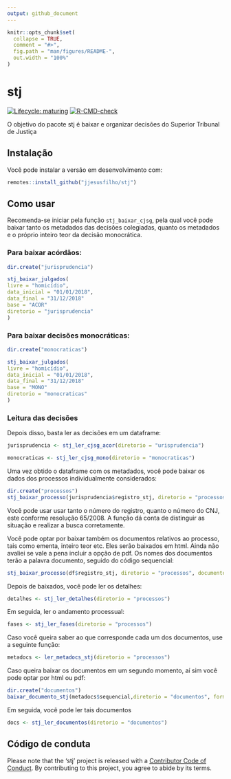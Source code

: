 ```yaml
---
output: github_document
---
```


<!-- README.md is generated from README.Rmd. Please edit that file -->

```r
knitr::opts_chunk$set(
  collapse = TRUE,
  comment = "#>",
  fig.path = "man/figures/README-",
  out.width = "100%"
)
```
# stj

<!-- badges: start -->
[![Lifecycle: maturing](https://img.shields.io/badge/lifecycle-maturing-blue.svg)](https://www.tidyverse.org/lifecycle/#maturing)
[![R-CMD-check](https://github.com/jjesusfilho/stj/workflows/R-CMD-check/badge.svg)](https://github.com/jjesusfilho/stj/actions)
<!-- badges: end -->

O objetivo do pacote stj é baixar e organizar decisões do Superior Tribunal de Justiça

## Instalação

Você pode instalar a versão em desenvolvimento com:

``` r
remotes::install_github("jjesusfilho/stj")
```

## Como usar

Recomenda-se iniciar pela função `stj_baixar_cjsg`, pela qual você pode baixar tanto os metadados das decisões colegiadas, quanto os metadados e o próprio inteiro teor da decisão monocrática.

### Para baixar acórdãos: 
```r
dir.create("jurisprudencia")

stj_baixar_julgados(
livre = "homicídio",
data_inicial = "01/01/2018",
data_final = "31/12/2018"
base = "ACOR"
diretorio = "jurisprudencia"
)
```

### Para baixar decisões monocráticas:

```r
dir.create("monocraticas")

stj_baixar_julgados(
livre = "homicídio",
data_inicial = "01/01/2018",
data_final = "31/12/2018"
base = "MONO"
diretorio = "monocraticas"
)
```

### Leitura das decisões

Depois disso, basta ler as decisões em um dataframe:

```r
jurisprudencia <- stj_ler_cjsg_acor(diretorio = "urisprudencia")

monocraticas <- stj_ler_cjsg_mono(diretorio = "monocraticas")

```


Uma vez obtido o dataframe com os metadados, você pode baixar os dados dos processos individualmente considerados:

```r
dir.create("processos")
stj_baixar_processo(jurisprudencia$registro_stj, diretorio = "processos")
```

Você pode usar usar tanto o número do registro, quanto o número do CNJ, este conforme resolução 65/2008. A função dá conta de distinguir as situação e realizar a busca corretamente.

Você pode optar por baixar também os documentos relativos ao processo, tais como ementa, inteiro teor etc. Eles serão baixados em html. Ainda não avaliei se vale a pena incluir a opção de pdf. Os nomes dos documentos terão a palavra documento, seguido do código sequencial:

```r
stj_baixar_processo(df$registro_stj, diretorio = "processos", documentos = TRUE)
```

Depois de baixados, você pode ler os detalhes:

```r
detalhes <- stj_ler_detalhes(diretorio = "processos")

```

Em seguida, ler o andamento processual:

```r
fases <- stj_ler_fases(diretorio = "processos")
```

Caso você queira saber ao que corresponde cada um dos documentos, use a seguinte função:

```r
metadocs <- ler_metadocs_stj(diretorio = "processos")
```

Caso queira baixar os documentos em um segundo momento, aí sim você pode optar por html ou pdf:

```r
dir.create("documentos")
baixar_documento_stj(metadocs$sequencial,diretorio = "documentos", formato="pdf")
```
Em seguida, você pode ler tais documentos

```r
docs <- stj_ler_documentos(diretorio = "documentos")
```



## Código de conduta

Please note that the 'stj' project is released with a
[Contributor Code of Conduct](CODE_OF_CONDUCT.md).
By contributing to this project, you agree to abide by its terms.
